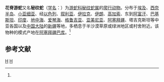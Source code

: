 {{Speciesbox
| taxon = Hemorrhois ravergieri
| image = Kocabas Yilan.jpg
| binomial_authority = (Menetries, 1832)<ref name='id4602'>{{cite web| url =http://www.bioinfo.cn/db05/BjdwSpecies.php?action=view&id=4602| title =花脊游蛇| work =《中国动物物种编目数据库》| publisher =中国科学院微生物研究所| author =中国科学院动物研究所| accessdate =2009-04-11| deadurl =yes| archiveurl =https://web.archive.org/web/20160305060909/http://www.bioinfo.cn/db05/BjdwSpecies.php?action=view&id=4602| archivedate =2016-03-05}}</ref>
| synonyms = *''Coluber ravergieri'' <br>{{small|Ménétries, 1832}}
}}

'''花脊游蛇'''又名'''秘纹蛇'''（[[学名|学名]]：{{lang|la|'' Hemorrhois ravergieri''}}）为[[游蛇科|游蛇科]][[秘纹蛇属|秘纹蛇属]]的[[爬行动物|爬行动物]]。分布于[[埃及|埃及]]、[[西奈半岛|西奈半岛]]、[[小亚细亚|小亚细亚]]、经[[以色列|以色列]]、[[叙利亚|叙利亚]]、[[伊拉克|伊拉克]]、[[伊朗|伊朗]]、[[高加索|高加索]]、东到[[阿富汗|阿富汗]]、[[巴基斯坦|巴基斯坦]]、[[印度|印度]]、[[地中海|地中海]]、[[爱琴海|爱琴海]]、[[格鲁吉亚|格鲁吉亚]]、[[亚美尼亚|亚美尼亚]]、[[阿塞拜疆|阿塞拜疆]]、塔吉克斯坦等中亚各国以及[[中国大陆|中国大陆]]的[[新疆|新疆]]等地，多栖息于半沙漠草原或绿洲地区或村舍附近。该物种的模式产地在[[阿塞拜疆|阿塞拜疆]][[巴库|巴库]]。<ref name='id4602'/>

== 参考文献 ==
{{reflist}}

{{蛇类小作品}}
{{taxonbar}}
[[Category:_秘纹蛇属|H]]
[[Category:_1832年描述的动物|H]]